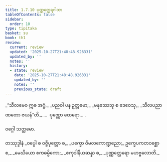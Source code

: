 ```yaml
---
title: 1.7.10 ပုဏ္ဏတ္ထေရဂါထာ
tableOfContents: false
sidebar:
  order: 10
type: tipitaka
basket: su
book: th1
review:
  current: review
  updated: '2025-10-27T21:48:48.926331'
  updated_by: ''
  notes: ''
  history:
  - state: review
    date: '2025-10-27T21:48:48.926331'
    updated_by: ''
    notes: ''
    previous_state: draft
---
```



<ReviewStatus review={frontmatter.review} showDetails={true} />

<HypothesisAnnotation frontmatter={frontmatter} />

<DynamicBreadcrumb />

<Division number="70" book="th1" e="ch" v="19" p="235">

<Paragraph number="157" type="verses" book="th1">
_“သီလမေဝ ဣဓ အဂ္ဂံ,_  
_ပညဝါ ပန ဥတ္တမော;_  
_မနုဿေသု စ ဒေဝေသု,_  
_သီလပညာဏတော ဇယန်”တိ._  


</Paragraph>
</Division>

<Paragraph number="158" type="center" book="th1">
…  ပုဏ္ဏော ထေရော… .

  
ဝဂ္ဂေါ သတ္တမော.



</Paragraph>

<Paragraph number="159" type="center" book="th1">
တဿုဒ္ဒါနံ


</Paragraph>

<Paragraph number="160" type="verses" book="th1">
_ဝပ္ပေါ စ ဝဇ္ဇိပုတ္တော စ,_  
_ပက္ခော ဝိမလကောဏ္ဍညော;_  
ဥက္ခေပကတဝစ္ဆော စ,_  
_မေဃိယော ဧကဓမ္မိကော;_  
_ဧကုဒါနိယဆန္နာ စ,_  
_ပုဏ္ဏတ္ထေရော မဟဗ္ဗလောတိ._
</Paragraph>